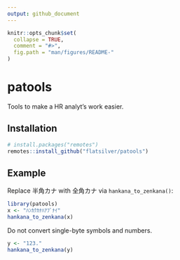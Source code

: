 ```yaml
---
output: github_document
---
```


<!-- README.md is generated from README.Rmd. Please edit that file -->

```r
knitr::opts_chunk$set(
  collapse = TRUE,
  comment = "#>",
  fig.path = "man/figures/README-"
)
```
# patools

Tools to make a HR analyt's work easier.

## Installation

```r
# install.packages("remotes")
remotes::install_github("flatsilver/patools")
```

## Example

Replace 半角カナ with 全角カナ via `hankana_to_zenkana()`:

```r
library(patools)
x <- "ﾊﾝｶｸｶﾅﾊｱﾌﾞﾅｲ"
hankana_to_zenkana(x)
```

Do not convert single-byte symbols and numbers.

```r
y <- "123."
hankana_to_zenkana(y)
```

